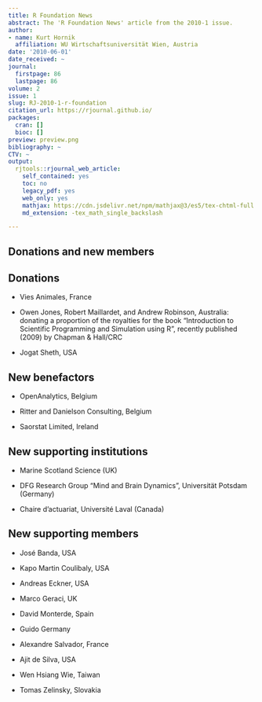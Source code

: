 ```yaml
---
title: R Foundation News
abstract: The 'R Foundation News' article from the 2010-1 issue.
author:
- name: Kurt Hornik
  affiliation: WU Wirtschaftsuniversität Wien, Austria
date: '2010-06-01'
date_received: ~
journal:
  firstpage: 86
  lastpage: 86
volume: 2
issue: 1
slug: RJ-2010-1-r-foundation
citation_url: https://rjournal.github.io/
packages:
  cran: []
  bioc: []
preview: preview.png
bibliography: ~
CTV: ~
output:
  rjtools::rjournal_web_article:
    self_contained: yes
    toc: no
    legacy_pdf: yes
    web_only: yes
    mathjax: https://cdn.jsdelivr.net/npm/mathjax@3/es5/tex-chtml-full.js
    md_extension: -tex_math_single_backslash

---
```


::: article
# Donations and new members

## Donations

-   Vies Animales, France

-   Owen Jones, Robert Maillardet, and Andrew Robinson, Australia:
    donating a proportion of the royalties for the book "Introduction to
    Scientific Programming and Simulation using R", recently
    published (2009) by Chapman & Hall/CRC

-   Jogat Sheth, USA

## New benefactors

-   OpenAnalytics, Belgium

-   Ritter and Danielson Consulting, Belgium

-   Saorstat Limited, Ireland

## New supporting institutions

-   Marine Scotland Science (UK)

-   DFG Research Group "Mind and Brain Dynamics", Universität Potsdam
    (Germany)

-   Chaire d'actuariat, Université Laval (Canada)

## New supporting members

-   José Banda, USA

-   Kapo Martin Coulibaly, USA

-   Andreas Eckner, USA

-   Marco Geraci, UK

-   David Monterde, Spain

-   Guido Germany

-   Alexandre Salvador, France

-   Ajit de Silva, USA

-   Wen Hsiang Wie, Taiwan

-   Tomas Zelinsky, Slovakia
:::
